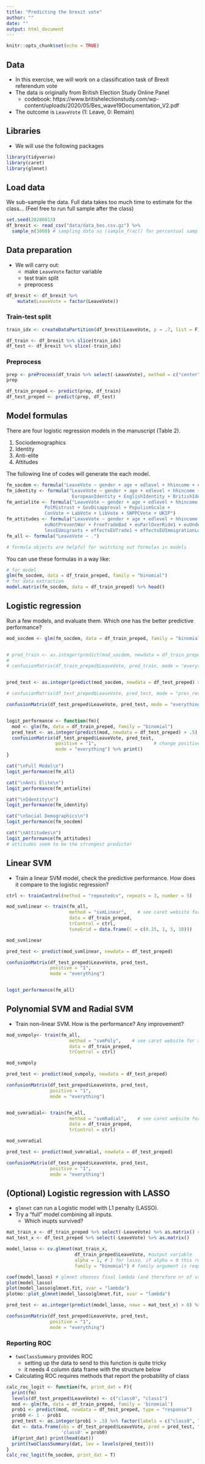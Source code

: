 ```yaml
---
title: "Predicting the brexit vote"
author: ""
date: ""
output: html_document
---
```


```r
knitr::opts_chunk$set(echo = TRUE)
```

## Data

- In this exercise, we will work on a classification task of Brexit referendum vote
- The data is originally from British Election Study Online Panel
  - codebook: https://www.britishelectionstudy.com/wp-content/uploads/2020/05/Bes_wave19Documentation_V2.pdf
- The outcome is `LeaveVote` (1: Leave, 0: Remain)

## Libraries

- We will use the following packages

```r
library(tidyverse)
library(caret)
library(glmnet)
```

## Load data

We sub-sample the data. Full data takes too much time to estimate for the class... (Feel free to run full sample after the class)

```r
set.seed(20200813)
df_brexit <- read_csv("data/data_bes.csv.gz") %>%
  sample_n(3000) # sampling data so (sample_frac() for percentual sampling)
```


## Data preparation

- We will carry out:
  - make `LeaveVote` factor variable
  - test train split
  - preprocess


```r
df_brexit <- df_brexit %>%
    mutate(LeaveVote = factor(LeaveVote))
```

### Train-test split

```r
train_idx <- createDataPartition(df_brexit$LeaveVote, p = .7, list = F) 

df_train <- df_brexit %>% slice(train_idx)
df_test <- df_brexit %>% slice(-train_idx)
```

### Preprocess

```r
prep <- preProcess(df_train %>% select(-LeaveVote), method = c("center", "scale"))
prep

df_train_preped <- predict(prep, df_train)
df_test_preped <- predict(prep, df_test)

```

## Model formulas

There are four logistic regression models  in the manuscript (Table 2).

1. Sociodemographics
2. Identity
3. Anti-elite
4. Attitudes

The following line of codes will generate the each model. 

```r
fm_socdem <- formula("LeaveVote ~ gender + age + edlevel + hhincome + econPersonalRetro1")
fm_identity <- formula("LeaveVote ~ gender + age + edlevel + hhincome + 
                        EuropeanIdentity + EnglishIdentity + BritishIdentity")
fm_antielite <- formula("LeaveVote ~ gender + age + edlevel + hhincome + 
              PolMistrust + GovDisapproval + PopulismScale + 
              ConVote + LabVote + LibVote + SNPPCVote + UKIP")
fm_attitudes <- formula("LeaveVote ~ gender + age + edlevel + hhincome + euUKNotRich + 
              euNotPreventWar + FreeTradeBad + euParlOverRide1 + euUndermineIdentity1 + 
              lessEUmigrants + effectsEUTrade1 + effectsEUImmigrationLower")
fm_all <- formula("LeaveVote ~ .")

# formula objects are helpful for switching out formulas in models
```

You can use these formulas in a way like:

```r
# for model
glm(fm_socdem, data = df_train_preped, family = "binomial")
# for data extraction
model.matrix(fm_socdem, data = df_train_preped) %>% head()

```

## Logistic regression

Run a few models, and evaluate them. Which one has the better predictive performance?

```r
mod_socdem <- glm(fm_socdem, data = df_train_preped, family = "binomial")


# pred_train <- as.integer(predict(mod_socdem, newdata = df_train_preped) > .5) %>% factor()
# 
# confusionMatrix(df_train_preped$LeaveVote, pred_train, mode = "everything")


pred_test <- as.integer(predict(mod_socdem, newdata = df_test_preped) > .5) %>% factor()

# confusionMatrix(df_test_preped$LeaveVote, pred_test, mode = "prec_recall") # precision & recall only

confusionMatrix(df_test_preped$LeaveVote, pred_test, mode = "everything")


logit_performance <- function(fm){
  mod <- glm(fm, data = df_train_preped, family = "binomial")
  pred_test <- as.integer(predict(mod, newdata = df_test_preped) > .5) %>% factor()
  confusionMatrix(df_test_preped$LeaveVote, pred_test, 
                  positive = "1",                     # change positive category to "voting for the referendum"
                  mode = "everything") %>% print()
}

cat("\nFull Model\n")
logit_performance(fm_all)

cat("\nAnti Elite\n")
logit_performance(fm_antielite)

cat("\nIdentity\n")
logit_performance(fm_identity)

cat("\nSocial Demographics\n")
logit_performance(fm_socdem)

cat("\nAttitudes\n")
logit_performance(fm_attitudes)
# attitudes seem to be the strongest predictor
```

## Linear SVM

- Train a linear SVM model, check the predictive performance. How does it compare to the logistic regression?

```r
ctrl <- trainControl(method = "repeatedcv", repeats = 3, number = 5)

mod_svmlinear <- train(fm_all, 
                       method = "svmLinear",    # see caret website for a model overview: http://topepo.github.io/caret/available-models.html
                       data = df_train_preped, 
                       trControl = ctrl,
                       tuneGrid = data.frame(C = c(0.25, 1, 5, 10)))

mod_svmlinear 

pred_test <- predict(mod_svmlinear, newdata = df_test_preped)

confusionMatrix(df_test_preped$LeaveVote, pred_test,
                positive = "1",
                mode = "everything")


logit_performance(fm_all)
```


## Polynomial SVM and Radial SVM

- Train non-linear SVM. How is the performance? Any improvement?

```r
mod_svmpoly<- train(fm_all, 
                       method = "svmPoly",    # see caret website for a model overview: http://topepo.github.io/caret/available-models.html
                       data = df_train_preped, 
                       trControl = ctrl)

mod_svmpoly 

pred_test <- predict(mod_svmpoly, newdata = df_test_preped)

confusionMatrix(df_test_preped$LeaveVote, pred_test,
                positive = "1",
                mode = "everything")


mod_svmradial<- train(fm_all, 
                       method = "svmRadial",    # see caret website for a model overview: http://topepo.github.io/caret/available-models.html
                       data = df_train_preped, 
                       trControl = ctrl)

mod_svmradial 

pred_test <- predict(mod_svmradial, newdata = df_test_preped)

confusionMatrix(df_test_preped$LeaveVote, pred_test,
                positive = "1",
                mode = "everything")


```


## (Optional) Logistic regression with LASSO

- `glmnet` can run a Logistic model with L1 penalty (LASSO). 
- Try a "full" model combining all inputs.
  - Which inupts survived?

```r
mat_train_x <- df_train_preped %>% select(-LeaveVote) %>% as.matrix() #glmnet requires a matrix as input
mat_test_x <- df_test_preped %>% select(-LeaveVote) %>% as.matrix() 

model_lasso <- cv.glmnet(mat_train_x, 
                         df_train_preped$LeaveVote, #output variable
                         alpha = 1, # 1 for lasso, if alpha = 0 this runs ridge regression
                         family = "binomial") # family argument is required for glm functions

coef(model_lasso) # glmnet chooses final lambda (and therefore nr of variables) based on increase in RMSE against best model
plot(model_lasso)
plot(model_lasso$glmnet.fit, xvar = "lambda")
plotmo::plot_glmnet(model_lasso$glmnet.fit, xvar = "lambda")

pred_test <- as.integer(predict(model_lasso, newx = mat_test_x) > 0) %>% factor()

confusionMatrix(df_test_preped$LeaveVote, pred_test,
                positive = "1",
                mode = "everything")


```


### Reporting ROC

- `twoClassSummary` provides ROC
  - setting up the data to send to this function is quite tricky
  - it needs 4 column data frame with the structure below
- Calculating ROC requires methods that report the probability of class 

```r
calc_roc_logit <- function(fm, print_dat = F){
  print(fm)
  levels(df_test_preped$LeaveVote) <- c("class0", "class1")
  mod <- glm(fm, data = df_train_preped, family = 'binomial')
  prob1 <- predict(mod, newdata = df_test_preped, type = "response")
  prob0 <- 1 - prob1
  pred_test <- as.integer(prob1 > .5) %>% factor(labels = c("class0", "class1"))
  dat <- data.frame(obs = df_test_preped$LeaveVote, pred = pred_test, "class1" = prob1, 
                    'class0' = prob0)
  if(print_dat) print(head(dat))
  print(twoClassSummary(dat, lev = levels(pred_test)))
}
calc_roc_logit(fm_socdem, print_dat = T)
  
```
